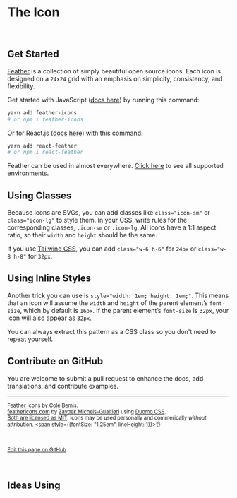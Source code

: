 # The <code><KebabCase /></code> Icon

<BentoBox />

<!-- ## Quick Start

<pre>
	<code>

{`function Thing() {
	return (
		${<TitleCase />}
	)
}`}

	</code>
</pre> -->

<br />

<!--

## Quick Start

- **[JavasScript](https://github.com/feathericons/feather)** <code><JavasScript /></code>
- **[React.js](https://github.com/feathericons/react-feather)** <code><ReactJS /></code>

-->

## Get Started

[Feather](https://github.com/feathericons/feather) is a collection of simply beautiful open source icons. Each icon is
designed on a `24x24` grid with an emphasis on simplicity, consistency, and flexibility.

Get started with JavaScript ([docs here](https://github.com/feathericons/feather)) by running this command:

```bash
yarn add feather-icons
# or npm i feather-icons
```

Or for React.js ([docs here](https://github.com/feathericons/react-feather)) with this command:

<!-- TODO: Add Vue docs? -->

```bash
yarn add react-feather
# or npm i react-feather
```

Feather can be used in almost everywhere. [Click here](https://github.com/feathericons/feather#related-projects) to see
all supported environments.

## Using Classes

Because icons are SVGs, you can add classes like `class="icon-sm"` or `class="icon-lg"` to style them. In your CSS,
write rules for the corresponding classes, `.icon-sm` or `.icon-lg`. All icons have a 1:1 aspect ratio, so their `width`
and `height` should be the same.

If you use [Tailwind CSS](https://tailwindcss.com), you can add `class="w-6 h-6"` for `24px` or `class="w-8 h-8"` for
`32px`.

## Using Inline Styles

Another trick you can use is `style="width: 1em; height: 1em;"`. This means that an icon will assume the `width` and
`height` of the parent element’s `font-size`, which by default is `16px`. If the parent element’s `font-size` is `32px`,
your icon will also appear as `32px`.

You can always extract this pattern as a CSS class so you don't need to repeat yourself.

## Contribute on GitHub

You are welcome to submit a pull request to enhance the docs, add translations, and contribute examples.

<hr />

<p>
<small>

[Feather Icons](https://github.com/feathericons/feather) by [Cole Bemis](https://twitter.com/colebemis).<br />
[feathericons.com](https://github.com/feathericons/feathericons.com) by
[Zaydek Michels-Gualtieri](https://twitter.com/username_ZAYDEK) using
[Duomo CSS](https://github.com/zaydek/duomo).<br />
[Both are licensed as MIT](https://github.com/feathericons/feather/blob/master/LICENSE). Icons may be used personally
and commerically _without_ attribution. <span style={{fontSize: "1.25em", lineHeight: 1}}>👌</span>

<br />

[Edit this page on GitHub](TODO).

</small>
</p>

<br />

## Ideas Using <code><KebabCase /></code>

<div>
	<Demos />
</div>

<More />

